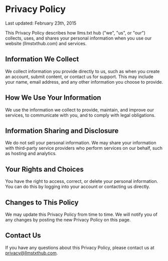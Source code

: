 # Privacy Policy

Last updated: February 23th, 2015

This Privacy Policy describes how llms.txt hub ("we", "us", or "our") collects, uses, and shares your personal information when you use our website (llmstxthub.com) and services.

## Information We Collect

We collect information you provide directly to us, such as when you create an account, submit content, or contact us for support. This may include your name, email address, and any other information you choose to provide.

## How We Use Your Information

We use the information we collect to provide, maintain, and improve our services, to communicate with you, and to comply with legal obligations.

## Information Sharing and Disclosure

We do not sell your personal information. We may share your information with third-party service providers who perform services on our behalf, such as hosting and analytics.

## Your Rights and Choices

You have the right to access, correct, or delete your personal information. You can do this by logging into your account or contacting us directly.

## Changes to This Policy

We may update this Privacy Policy from time to time. We will notify you of any changes by posting the new Privacy Policy on this page.

## Contact Us

If you have any questions about this Privacy Policy, please contact us at privacy@llmstxthub.com.